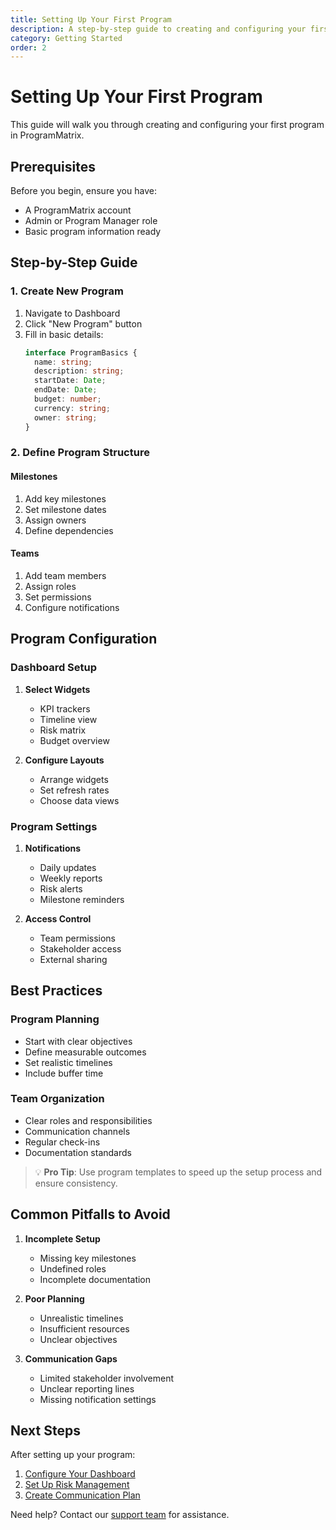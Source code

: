 ```yaml
---
title: Setting Up Your First Program
description: A step-by-step guide to creating and configuring your first program in ProgramMatrix
category: Getting Started
order: 2
---
```


# Setting Up Your First Program

This guide will walk you through creating and configuring your first program in ProgramMatrix.

## Prerequisites

Before you begin, ensure you have:
- A ProgramMatrix account
- Admin or Program Manager role
- Basic program information ready

## Step-by-Step Guide

### 1. Create New Program

1. Navigate to Dashboard
2. Click "New Program" button
3. Fill in basic details:
   ```typescript
   interface ProgramBasics {
     name: string;
     description: string;
     startDate: Date;
     endDate: Date;
     budget: number;
     currency: string;
     owner: string;
   }
   ```

### 2. Define Program Structure

#### Milestones
1. Add key milestones
2. Set milestone dates
3. Assign owners
4. Define dependencies

#### Teams
1. Add team members
2. Assign roles
3. Set permissions
4. Configure notifications

## Program Configuration

### Dashboard Setup
1. **Select Widgets**
   - KPI trackers
   - Timeline view
   - Risk matrix
   - Budget overview

2. **Configure Layouts**
   - Arrange widgets
   - Set refresh rates
   - Choose data views

### Program Settings
1. **Notifications**
   - Daily updates
   - Weekly reports
   - Risk alerts
   - Milestone reminders

2. **Access Control**
   - Team permissions
   - Stakeholder access
   - External sharing

## Best Practices

### Program Planning
- Start with clear objectives
- Define measurable outcomes
- Set realistic timelines
- Include buffer time

### Team Organization
- Clear roles and responsibilities
- Communication channels
- Regular check-ins
- Documentation standards

> 💡 **Pro Tip**: Use program templates to speed up the setup process and ensure consistency.

## Common Pitfalls to Avoid

1. **Incomplete Setup**
   - Missing key milestones
   - Undefined roles
   - Incomplete documentation

2. **Poor Planning**
   - Unrealistic timelines
   - Insufficient resources
   - Unclear objectives

3. **Communication Gaps**
   - Limited stakeholder involvement
   - Unclear reporting lines
   - Missing notification settings

## Next Steps

After setting up your program:
1. [Configure Your Dashboard](/docs/guides/dashboard-setup)
2. [Set Up Risk Management](/docs/guides/risk-setup)
3. [Create Communication Plan](/docs/guides/communication-setup)

Need help? Contact our [support team](/support) for assistance. 